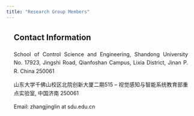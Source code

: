 ```yaml
---
title: "Research Group Members"
---
```


::: {#center}


<!-- 自定义样式 -->
<style>
/* 容器设置 */
#center {
  max-width: 900px;
  margin: 0 auto;
  padding: 0 20px;
  box-sizing: border-box;
}

/* 文本排版优化 */
#center p, 
#center ul, 
#center ol, 
#center h2, 
#center h3 {
  text-align: justify;
  text-justify: inter-ideograph;
  word-break: break-word;
  line-height: 1.6;
}

</style>


## Contact Information

School of Control Science and Engineering, Shandong University
No. 17923, Jingshi Road, Qianfoshan Campus, Lixia District, Jinan P. R. China 250061

山东大学千佛山校区北院创新大厦二期515 -- 视觉感知与智能系统教育部重点实验室, 中国济南 250061

Email: zhangjinglin at sdu.edu.cn


::: 